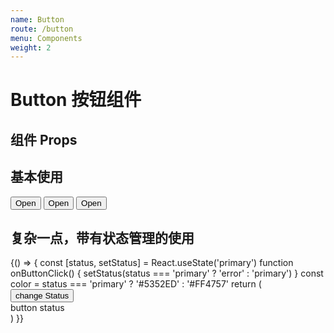 ```yaml
---
name: Button
route: /button
menu: Components
weight: 2
---
```



# Button 按钮组件

## 组件 Props

<Props of={Button} />

## 基本使用

<Playground>
  <Button>Open</Button>
  <Button type='error'>Open</Button>
  <Button type='default'>Open</Button>
</Playground>

## 复杂一点，带有状态管理的使用

<Playground>
  {() => {
    const [status, setStatus] = React.useState('primary')
    function onButtonClick() {
      setStatus(status === 'primary' ? 'error' : 'primary')
    }
    const color = status === 'primary' ? '#5352ED' : '#FF4757'
    return (
      <div>
        <Button onClick={onButtonClick} type={status}>
          change Status
        </Button>
        <div style={{ backgroundColor: color }} className='button-status'>
          button status
        </div>
      </div>
    )
  }}
</Playground>

